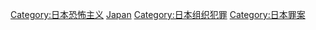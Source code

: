 [[Category:日本恐怖主义|Category:日本恐怖主义]]
[[Category:各国恐怖活动|Japan]]
[[Category:日本组织犯罪|Category:日本组织犯罪]]
[[Category:日本罪案|Category:日本罪案]]